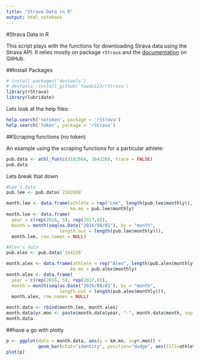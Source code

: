 ---
title: "Strava Data in R"
output: html_notebook
---

<!-- This is an [R Markdown](http://rmarkdown.rstudio.com) Notebook. When you execute code within the notebook, the results appear beneath the code.  -->
<!-- Try executing this chunk by clicking the *Run* button within the chunk or by placing your cursor inside it and pressing *Ctrl+Shift+Enter*.  -->
<!-- Add a new chunk by clicking the *Insert Chunk* button on the toolbar or by pressing *Ctrl+Alt+I*. -->
<!-- When you save the notebook, an HTML file containing the code and output will be saved alongside it (click the *Preview* button or press *Ctrl+Shift+K* to preview the HTML file). -->

#Strava Data in R

This script plays with the functions for downloading Strava data using the Strava API.  It relies mostly on package `rStrava` and the [documentation](https://github.com/fawda123/rStrava) on GitHub. 

##Install Packages
```{r packages}
# install.packages('devtools')
# devtools::install_github('fawda123/rStrava')
library(rStrava)
library(lubridate)
```

Lets look at the help files: 
```{r}
help.search('notoken', package = 'rStrava')
help.search('token', package = 'rStrava')
```

##Scraping functions (no token)

An example using the scraping functions for a particular athlete:
```{r}
pub.data <- athl_fun(c(2182668, 164228), trace = FALSE)
pub.data
```

Lets break that down
```{r}
#Lee's data
pub.lee <- pub.data$`2182668`

month.lee <- data.frame(athlete = rep("Lee", length(pub.lee$monthly)), 
                        km.mo = pub.lee$monthly)
month.lee <- data.frame(
  year = c(rep(2016, 5), rep(2017,8)),
  month = month(seq(as.Date("2016/08/01"), by = "month", 
                    length.out = length(pub.lee$monthly))),
  month.lee, row.names = NULL)

#Alex's data
pub.alex <- pub.data$`164228`

month.alex <- data.frame(athlete = rep("Alex", length(pub.alex$monthly)), 
                        km.mo = pub.alex$monthly)
month.alex <- data.frame(
  year = c(rep(2016, 5), rep(2017,8)),
  month = month(seq(as.Date("2016/08/01"), by = "month", 
                    length.out = length(pub.alex$monthly))),
  month.alex, row.names = NULL)

month.data <- rbind(month.lee, month.alex)
month.data$yr.mon <- paste(month.data$year, "-", month.data$month, sep = "")
month.data
```




##have a go with plotly
```{r}
p <- ggplot(data = month.data, aes(y = km.mo, x=yr.mon)) +
            geom_bar(stat="identity", position="dodge", aes(fill=athlete))
plot(p)
```
